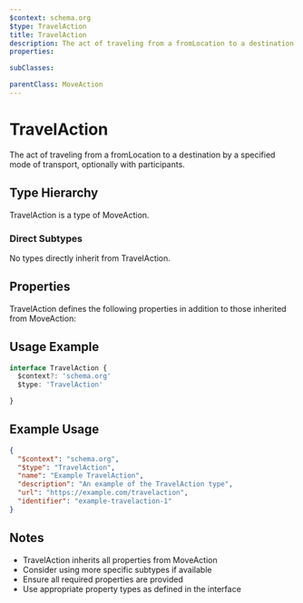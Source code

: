 ```yaml
---
$context: schema.org
$type: TravelAction
title: TravelAction
description: The act of traveling from a fromLocation to a destination by a specified mode of transport, optionally with participants.
properties:

subClasses:

parentClass: MoveAction
---
```


# TravelAction

The act of traveling from a fromLocation to a destination by a specified mode of transport, optionally with participants.

## Type Hierarchy

TravelAction is a type of MoveAction.

### Direct Subtypes

No types directly inherit from TravelAction.

## Properties

TravelAction defines the following properties in addition to those inherited from MoveAction:



## Usage Example

```typescript
interface TravelAction {
  $context?: 'schema.org'
  $type: 'TravelAction'

}
```

## Example Usage

```json
{
  "$context": "schema.org",
  "$type": "TravelAction",
  "name": "Example TravelAction",
  "description": "An example of the TravelAction type",
  "url": "https://example.com/travelaction",
  "identifier": "example-travelaction-1"
}
```

## Notes

- TravelAction inherits all properties from MoveAction
- Consider using more specific subtypes if available
- Ensure all required properties are provided
- Use appropriate property types as defined in the interface
